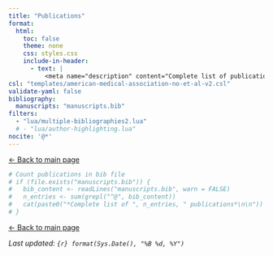 ```yaml
---
title: "Publications"
format:
  html:
    toc: false
    theme: none
    css: styles.css
    include-in-header:
      - text: |
          <meta name="description" content="Complete list of publications by Michael G. Levin, MD">
csl: "templates/american-medical-association-no-et-al-v2.csl"
validate-yaml: false
bibliography:
  manuscripts: "manuscripts.bib"
filters:
  - "lua/multiple-bibliographies2.lua"
  # - "lua/author-highlighting.lua"
nocite: '@*'
---
```


::: {.back-link}
[← Back to main page](index.html)
:::

::: {.content}

```r
# Count publications in bib file
# if (file.exists("manuscripts.bib")) {
#   bib_content <- readLines("manuscripts.bib", warn = FALSE)
#   n_entries <- sum(grepl("^@", bib_content))
#   cat(paste0("*Complete list of ", n_entries, " publications*\n\n"))
# }
```

::: {#refs-manuscripts}
:::

::: {.footer}
[← Back to main page](index.html)

*Last updated: `{r} format(Sys.Date(), "%B %d, %Y")`*
:::

:::
